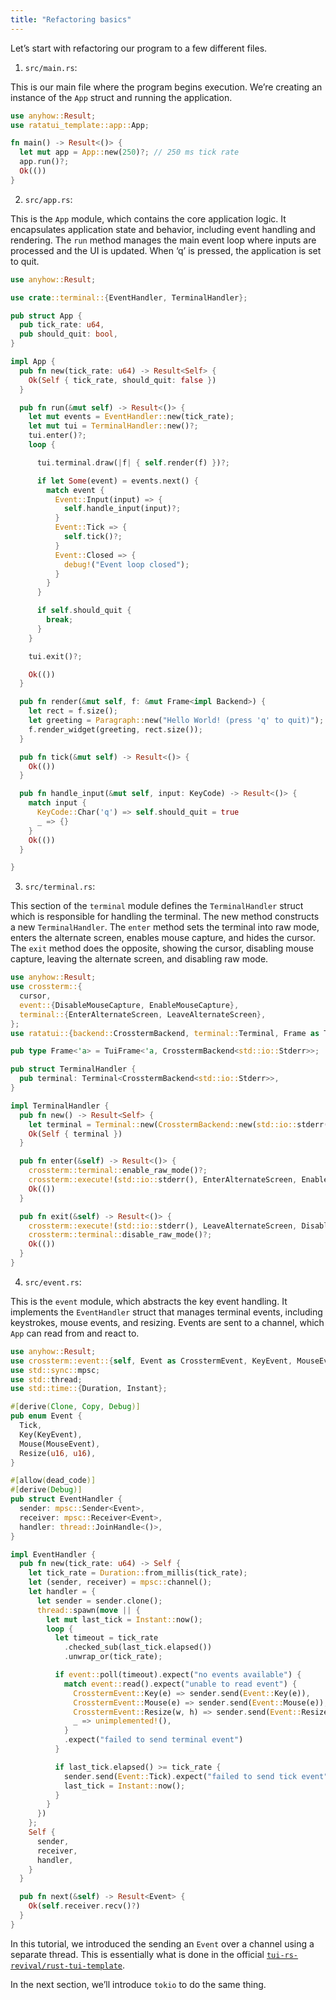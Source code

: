 ```yaml
---
title: "Refactoring basics"
---
```


Let's start with refactoring our program to a few different files.

1. `src/main.rs`:

This is our main file where the program begins execution. We're creating an instance of the `App` struct and running the application.

```rust
use anyhow::Result;
use ratatui_template::app::App;

fn main() -> Result<()> {
  let mut app = App::new(250)?; // 250 ms tick rate
  app.run()?;
  Ok(())
}
```

2. `src/app.rs`:

This is the `App` module, which contains the core application logic.
It encapsulates application state and behavior, including event handling and rendering.
The `run` method manages the main event loop where inputs are processed and the UI is updated.
When 'q' is pressed, the application is set to quit.

```rust
use anyhow::Result;

use crate::terminal::{EventHandler, TerminalHandler};

pub struct App {
  pub tick_rate: u64,
  pub should_quit: bool,
}

impl App {
  pub fn new(tick_rate: u64) -> Result<Self> {
    Ok(Self { tick_rate, should_quit: false })
  }

  pub fn run(&mut self) -> Result<()> {
    let mut events = EventHandler::new(tick_rate);
    let mut tui = TerminalHandler::new()?;
    tui.enter()?;
    loop {

      tui.terminal.draw(|f| { self.render(f) })?;

      if let Some(event) = events.next() {
        match event {
          Event::Input(input) => {
            self.handle_input(input)?;
          }
          Event::Tick => {
            self.tick()?;
          }
          Event::Closed => {
            debug!("Event loop closed");
          }
        }
      }

      if self.should_quit {
        break;
      }
    }

    tui.exit()?;

    Ok(())
  }

  pub fn render(&mut self, f: &mut Frame<impl Backend>) {
    let rect = f.size();
    let greeting = Paragraph::new("Hello World! (press 'q' to quit)");
    f.render_widget(greeting, rect.size());
  }

  pub fn tick(&mut self) -> Result<()> {
    Ok(())
  }

  pub fn handle_input(&mut self, input: KeyCode) -> Result<()> {
    match input {
      KeyCode::Char('q') => self.should_quit = true
      _ => {}
    }
    Ok(())
  }

}
```

3. `src/terminal.rs`:

This section of the `terminal` module defines the `TerminalHandler` struct which is responsible for handling the terminal.
The new method constructs a new `TerminalHandler`.
The `enter` method sets the terminal into raw mode, enters the alternate screen, enables mouse capture, and hides the cursor.
The `exit` method does the opposite, showing the cursor, disabling mouse capture, leaving the alternate screen, and disabling raw mode.

```rust
use anyhow::Result;
use crossterm::{
  cursor,
  event::{DisableMouseCapture, EnableMouseCapture},
  terminal::{EnterAlternateScreen, LeaveAlternateScreen},
};
use ratatui::{backend::CrosstermBackend, terminal::Terminal, Frame as TuiFrame};

pub type Frame<'a> = TuiFrame<'a, CrosstermBackend<std::io::Stderr>>;

pub struct TerminalHandler {
  pub terminal: Terminal<CrosstermBackend<std::io::Stderr>>,
}

impl TerminalHandler {
  pub fn new() -> Result<Self> {
    let terminal = Terminal::new(CrosstermBackend::new(std::io::stderr()))?;
    Ok(Self { terminal })
  }

  pub fn enter(&self) -> Result<()> {
    crossterm::terminal::enable_raw_mode()?;
    crossterm::execute!(std::io::stderr(), EnterAlternateScreen, EnableMouseCapture, cursor::Hide)?;
    Ok(())
  }

  pub fn exit(&self) -> Result<()> {
    crossterm::execute!(std::io::stderr(), LeaveAlternateScreen, DisableMouseCapture, cursor::Show)?;
    crossterm::terminal::disable_raw_mode()?;
    Ok(())
  }
}
```

4. `src/event.rs`:

This is the `event` module, which abstracts the key event handling.
It implements the `EventHandler` struct that manages terminal events, including keystrokes, mouse events, and resizing.
Events are sent to a channel, which `App` can read from and react to.

```rust
use anyhow::Result;
use crossterm::event::{self, Event as CrosstermEvent, KeyEvent, MouseEvent};
use std::sync::mpsc;
use std::thread;
use std::time::{Duration, Instant};

#[derive(Clone, Copy, Debug)]
pub enum Event {
  Tick,
  Key(KeyEvent),
  Mouse(MouseEvent),
  Resize(u16, u16),
}

#[allow(dead_code)]
#[derive(Debug)]
pub struct EventHandler {
  sender: mpsc::Sender<Event>,
  receiver: mpsc::Receiver<Event>,
  handler: thread::JoinHandle<()>,
}

impl EventHandler {
  pub fn new(tick_rate: u64) -> Self {
    let tick_rate = Duration::from_millis(tick_rate);
    let (sender, receiver) = mpsc::channel();
    let handler = {
      let sender = sender.clone();
      thread::spawn(move || {
        let mut last_tick = Instant::now();
        loop {
          let timeout = tick_rate
            .checked_sub(last_tick.elapsed())
            .unwrap_or(tick_rate);

          if event::poll(timeout).expect("no events available") {
            match event::read().expect("unable to read event") {
              CrosstermEvent::Key(e) => sender.send(Event::Key(e)),
              CrosstermEvent::Mouse(e) => sender.send(Event::Mouse(e)),
              CrosstermEvent::Resize(w, h) => sender.send(Event::Resize(w, h)),
              _ => unimplemented!(),
            }
            .expect("failed to send terminal event")
          }

          if last_tick.elapsed() >= tick_rate {
            sender.send(Event::Tick).expect("failed to send tick event");
            last_tick = Instant::now();
          }
        }
      })
    };
    Self {
      sender,
      receiver,
      handler,
    }
  }

  pub fn next(&self) -> Result<Event> {
    Ok(self.receiver.recv()?)
  }
}
```

In this tutorial, we introduced the sending an `Event` over a channel using a separate thread.
This is essentially what is done in the official [`tui-rs-revival/rust-tui-template`](https://github.com/tui-rs-revival/rust-tui-template/tree/master/src).

In the next section, we'll introduce `tokio` to do the same thing.
